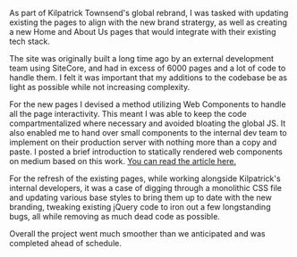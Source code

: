 
<ProjectHeading text="Kilpatrick Law" destination="https://ktslaw.com/" />

<Picture src="/images/ktslaw.png" alt="Screenshot of the Kilpatrick homepage hero section" placeholder="none" />

As part of Kilpatrick Townsend's global rebrand, I was tasked with updating
existing the pages to align with the new brand stratergy, as well as creating a
new Home and About Us pages that would integrate with their existing tech stack.

The site was originally built a long time ago by an external development team
using SiteCore, and had in excess of 6000 pages and a lot of code to handle
them. I felt it was important that my additions to the codebase be as light as
possible while not increasing complexity.

For the new pages I devised a method utilizing Web Components to handle all the
page interactivity. This meant I was able to keep the code compartmentalized
where necessary and avoided bloating the global JS. It also enabled me to hand
over small components to the internal dev team to implement on their production
server with nothing more than a copy and paste. I posted a brief introduction
to statically rendered web components on medium based on this work.
<a
href="https://medium.com/@simattfield/custom-elements-and-the-sites-of-yore-247c946d840a" rel="noopener
noreferrer"
target="_blank"> You can read the article here.</a>

For the refresh of the existing pages, while working alongside Kilpatrick's
internal developers, it was a case of digging through a monolithic CSS file and
updating various base styles to bring them up to date with the new branding,
tweaking existing jQuery code to iron out a few longstanding bugs,
all while removing as much dead code as possible.

Overall the project went much smoother than we anticipated and was completed
ahead of schedule.
